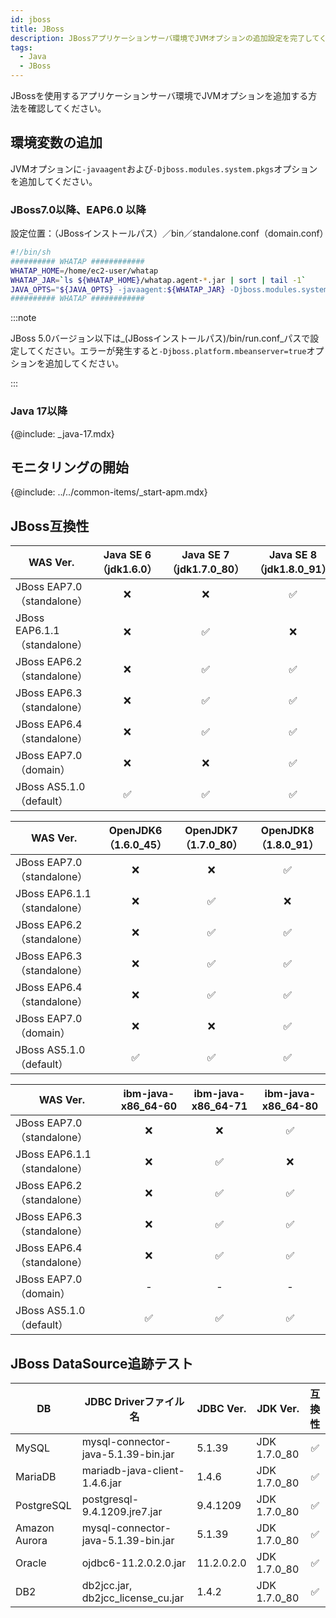 ```yaml
---
id: jboss
title: JBoss
description: JBossアプリケーションサーバ環境でJVMオプションの追加設定を完了してください。
tags:
  - Java
  - JBoss
---
```


JBossを使用するアプリケーションサーバ環境でJVMオプションを追加する方法を確認してください。

## 環境変数の追加

JVMオプションに`-javaagent`および`-Djboss.modules.system.pkgs`オプションを追加してください。

### JBoss7.0以降、EAP6.0 以降

設定位置：（JBossインストールパス）／bin／standalone.conf（domain.conf）

```bash title=standalone.sh
#!/bin/sh
########## WHATAP ############
WHATAP_HOME=/home/ec2-user/whatap
WHATAP_JAR=`ls ${WHATAP_HOME}/whatap.agent-*.jar | sort | tail -1`
JAVA_OPTS="${JAVA_OPTS} -javaagent:${WHATAP_JAR} -Djboss.modules.system.pkgs=whatap"
########## WHATAP ############
```

:::note

JBoss 5.0バージョン以下は_(JBossインストールパス)/bin/run.conf_パスで設定してください。エラーが発生すると`-Djboss.platform.mbeanserver=true`オプションを追加してください。

:::

### Java 17以降

{@include: _java-17.mdx} 

## モニタリングの開始

{@include: ../../common-items/_start-apm.mdx}  

## JBoss互換性

| WAS Ver.                     |    Java SE 6（jdk1.6.0）          |   Java SE 7（jdk1.7.0_80）        |   Java SE 8（jdk1.8.0_91）        |
| ---------------------------- | :-----------------------------: | :-----------------------------: | :-----------------------------: |
| JBoss EAP7.0（standalone）     | <span class='emoji-no'>❌</span> | <span class='emoji-no'>❌</span> | <span class='emoji-ok'>✅</span> |
| JBoss EAP6.1.1（standalone）   | <span class='emoji-no'>❌</span> | <span class='emoji-ok'>✅</span> | <span class='emoji-no'>❌</span> |
| JBoss EAP6.2（standalone）     | <span class='emoji-no'>❌</span> | <span class='emoji-ok'>✅</span> | <span class='emoji-ok'>✅</span> |
| JBoss EAP6.3（standalone）     | <span class='emoji-no'>❌</span> | <span class='emoji-ok'>✅</span> | <span class='emoji-ok'>✅</span> |
| JBoss EAP6.4（standalone）     | <span class='emoji-no'>❌</span> | <span class='emoji-ok'>✅</span> | <span class='emoji-ok'>✅</span> |
| JBoss EAP7.0（domain）         | <span class='emoji-no'>❌</span> | <span class='emoji-no'>❌</span> | <span class='emoji-ok'>✅</span> |
| JBoss AS5.1.0（default）       | <span class='emoji-ok'>✅</span> | <span class='emoji-ok'>✅</span> | <span class='emoji-ok'>✅</span> |

| WAS Ver.                     |     OpenJDK6（1.6.0_45）          |     OpenJDK7（1.7.0_80）          |     OpenJDK8（1.8.0_91）          |
| ---------------------------- | :-----------------------------: | :-----------------------------: | :-----------------------------: |
| JBoss EAP7.0（standalone）     | <span class='emoji-no'>❌</span> | <span class='emoji-no'>❌</span> | <span class='emoji-ok'>✅</span> |
| JBoss EAP6.1.1（standalone）   | <span class='emoji-no'>❌</span> | <span class='emoji-ok'>✅</span> | <span class='emoji-no'>❌</span> |
| JBoss EAP6.2（standalone）     | <span class='emoji-no'>❌</span> | <span class='emoji-ok'>✅</span> | <span class='emoji-ok'>✅</span> |
| JBoss EAP6.3（standalone）     | <span class='emoji-no'>❌</span> | <span class='emoji-ok'>✅</span> | <span class='emoji-ok'>✅</span> |
| JBoss EAP6.4（standalone）     | <span class='emoji-no'>❌</span> | <span class='emoji-ok'>✅</span> | <span class='emoji-ok'>✅</span> |
| JBoss EAP7.0（domain）         | <span class='emoji-no'>❌</span> | <span class='emoji-no'>❌</span> | <span class='emoji-ok'>✅</span> |
| JBoss AS5.1.0（default）       | <span class='emoji-ok'>✅</span> | <span class='emoji-ok'>✅</span> | <span class='emoji-ok'>✅</span> |

| WAS Ver.                     |    ibm-java-x86_64-60           |    ibm-java-x86_64-71           |    ibm-java-x86_64-80           |
| ---------------------------- | :-----------------------------: | :-----------------------------: | :-----------------------------: |
| JBoss EAP7.0（standalone）     | <span class='emoji-no'>❌</span> | <span class='emoji-no'>❌</span> | <span class='emoji-ok'>✅</span> |
| JBoss EAP6.1.1（standalone）   | <span class='emoji-no'>❌</span> | <span class='emoji-ok'>✅</span> | <span class='emoji-no'>❌</span> |
| JBoss EAP6.2（standalone）     | <span class='emoji-no'>❌</span> | <span class='emoji-ok'>✅</span> | <span class='emoji-ok'>✅</span> |
| JBoss EAP6.3（standalone）     | <span class='emoji-no'>❌</span> | <span class='emoji-ok'>✅</span> | <span class='emoji-ok'>✅</span> |
| JBoss EAP6.4（standalone）     | <span class='emoji-no'>❌</span> | <span class='emoji-ok'>✅</span> | <span class='emoji-ok'>✅</span> |
| JBoss EAP7.0（domain）         |                -                |                -                |                -                |
| JBoss AS5.1.0（default）       | <span class='emoji-ok'>✅</span> | <span class='emoji-ok'>✅</span> | <span class='emoji-ok'>✅</span> |

## JBoss DataSource追跡テスト

| DB            | JDBC Driverファイル名                    | JDBC Ver.  | JDK Ver.     |         互換性                     |
| ------------- | ----------------------------------- | ---------- | ------------ | :-----------------------------: |
| MySQL         | mysql-connector-java-5.1.39-bin.jar | 5.1.39     | JDK 1.7.0_80 | <span class='emoji-ok'>✅</span> |
| MariaDB       | mariadb-java-client-1.4.6.jar       | 1.4.6      | JDK 1.7.0_80 | <span class='emoji-ok'>✅</span> |
| PostgreSQL    | postgresql-9.4.1209.jre7.jar        | 9.4.1209   | JDK 1.7.0_80 | <span class='emoji-ok'>✅</span> |
| Amazon Aurora | mysql-connector-java-5.1.39-bin.jar | 5.1.39     | JDK 1.7.0_80 | <span class='emoji-ok'>✅</span> |
| Oracle        | ojdbc6-11.2.0.2.0.jar               | 11.2.0.2.0 | JDK 1.7.0_80 | <span class='emoji-ok'>✅</span> |
| DB2           | db2jcc.jar, db2jcc_license_cu.jar   | 1.4.2      | JDK 1.7.0_80 | <span class='emoji-ok'>✅</span> |
